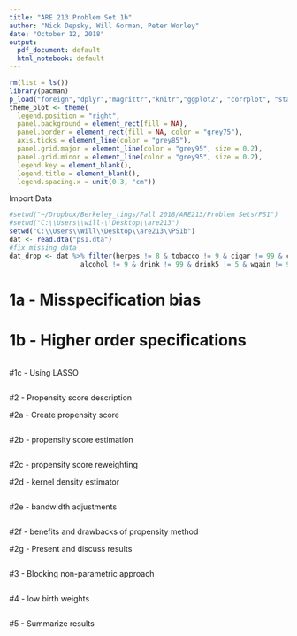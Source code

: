 ```yaml
---
title: "ARE 213 Problem Set 1b"
author: "Nick Depsky, Will Gorman, Peter Worley"
date: "October 12, 2018"
output:
  pdf_document: default
  html_notebook: default
---
```


```r
rm(list = ls())
library(pacman)
p_load("foreign","dplyr","magrittr","knitr","ggplot2", "corrplot", "stargazer")
theme_plot <- theme(
  legend.position = "right",
  panel.background = element_rect(fill = NA),
  panel.border = element_rect(fill = NA, color = "grey75"),
  axis.ticks = element_line(color = "grey85"),
  panel.grid.major = element_line(color = "grey95", size = 0.2),
  panel.grid.minor = element_line(color = "grey95", size = 0.2),
  legend.key = element_blank(),
  legend.title = element_blank(),
  legend.spacing.x = unit(0.3, "cm"))
```

Import Data
```r
#setwd("~/Dropbox/Berkeley_tings/Fall 2018/ARE213/Problem Sets/PS1")
#setwd("C:\\Users\\will-\\Desktop\\are213")
setwd("C:\\Users\\Will\\Desktop\\are213\\PS1b")
dat <- read.dta("ps1.dta")
#fix missing data
dat_drop <- dat %>% filter(herpes != 8 & tobacco != 9 & cigar != 99 & cigar6 != 6 & 
                  alcohol != 9 & drink != 99 & drink5 != 5 & wgain != 99)
```

# 1a - Misspecification bias


# 1b - Higher order specifications


```r


```

#1c - Using LASSO
```r


```



#2 - Propensity score description

#2a - Create propensity score

```r


```

#2b - propensity score estimation

```r


```



#2c - propensity score reweighting



#2d - kernel density estimator


```r

```


#2e - bandwidth adjustments


```r

```

#2f - benefits and drawbacks of propensity method


#2g - Present and discuss results

```r

```

#3 - Blocking non-parametric approach

```r

```

#4 - low birth weights

```r

```

#5 - Summarize results


